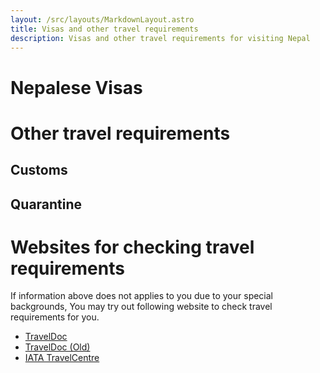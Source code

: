 ```yaml
---
layout: /src/layouts/MarkdownLayout.astro
title: Visas and other travel requirements
description: Visas and other travel requirements for visiting Nepal
---
```


# Nepalese Visas

# Other travel requirements 

## Customs

## Quarantine 

# Websites for checking travel requirements
If information above does not applies to you due to your special backgrounds, You may try out following website to check travel requirements for you.

- [TravelDoc](https://www.traveldoc.aero/)
- [TravelDoc (Old)](https://library.traveldoc.aero/)
- [IATA TravelCentre](https://www.iatatravelcentre.com/passport-visa-health-travel-document-requirements.htm)